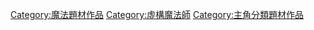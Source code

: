 [[Category:魔法題材作品|Category:魔法題材作品]]
[[Category:虛構魔法師|Category:虛構魔法師]]
[[Category:主角分類題材作品|Category:主角分類題材作品]]